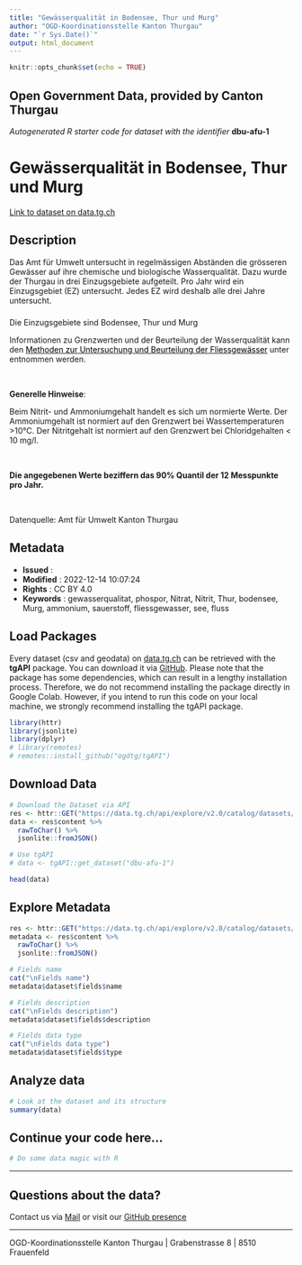 ```yaml
---
title: "Gewässerqualität in Bodensee, Thur und Murg"
author: "OGD-Koordinationsstelle Kanton Thurgau"
date: "`r Sys.Date()`"
output: html_document
---
```


```r
knitr::opts_chunk$set(echo = TRUE)
```

## Open Government Data, provided by **Canton Thurgau**
*Autogenerated R starter code for dataset with the identifier* **dbu-afu-1**


# **Gewässerqualität in Bodensee, Thur und Murg**

[Link to dataset on data.tg.ch](https://data.tg.ch/explore/dataset/dbu-afu-1/information/)

## Description

<p class='MsoNormal' style='margin-bottom: 16.8pt; line-height: normal; background-image: initial; background-position: initial; background-size: initial; background-repeat: initial; background-attachment: initial; background-origin: initial; background-clip: initial;'>Das Amt für Umwelt untersucht
in regelmässigen Abständen die grösseren Gewässer auf ihre chemische und
biologische Wasserqualität. Dazu wurde der Thurgau in drei Einzugsgebiete
aufgeteilt. Pro Jahr wird ein Einzugsgebiet (EZ) untersucht. Jedes EZ wird
deshalb alle drei Jahre untersucht.<o:p></o:p></p><p class='MsoNormal' style='margin-bottom: 6pt; line-height: normal; background-image: initial; background-position: initial; background-size: initial; background-repeat: initial; background-attachment: initial; background-origin: initial; background-clip: initial;'>Die Einzugsgebiete
sind Bodensee, Thur und Murg<o:p></o:p></p><p class='MsoNormal' style='margin-bottom: 6pt; line-height: normal; background-image: initial; background-position: initial; background-size: initial; background-repeat: initial; background-attachment: initial; background-origin: initial; background-clip: initial;'>Informationen zu Grenzwerten
und der Beurteilung der Wasserqualität kann den <a href='https://www.bafu.admin.ch/dam/bafu/de/dokumente/wasser/uv-umwelt-vollzug/methoden_zur_untersuchungundbeurteilungderfliessgewaesserchemisc.pdf.download.pdf/methoden_zur_untersuchungundbeurteilungderfliessgewaesserchemisc.pdf' target='_blank'><span style='color: windowtext;'>Methoden zur Untersuchung und </span></a><a href='https://www.bafu.admin.ch/dam/bafu/de/dokumente/wasser/uv-umwelt-vollzug/methoden_zur_untersuchungundbeurteilungderfliessgewaesserchemisc.pdf.download.pdf/methoden_zur_untersuchungundbeurteilungderfliessgewaesserchemisc.pdf' target='_blank'><span style='color: windowtext;'>Beurteilung der Fliessgewässer</span></a> unter entnommen werden.<o:p></o:p></p><p class='MsoNormal' style='margin-bottom: 6pt; line-height: normal; background-image: initial; background-position: initial; background-size: initial; background-repeat: initial; background-attachment: initial; background-origin: initial; background-clip: initial;'><o:p> </o:p></p><p class='MsoNormal' style='margin-bottom: 6pt; line-height: normal; background-image: initial; background-position: initial; background-size: initial; background-repeat: initial; background-attachment: initial; background-origin: initial; background-clip: initial;'><b>Generelle Hinweise</b>:</p><p class='MsoNormal' style='margin-bottom: 6pt; line-height: normal; background-image: initial; background-position: initial; background-size: initial; background-repeat: initial; background-attachment: initial; background-origin: initial; background-clip: initial;'><span style='font-family: inherit; font-size: 0.875rem;'>Beim Nitrit- und Ammoniumgehalt handelt es
sich um normierte Werte. Der Ammoniumgehalt ist normiert auf den Grenzwert bei
Wassertemperaturen &gt;10°C. Der Nitritgehalt ist normiert auf den Grenzwert
bei Chloridgehalten &lt; 10 mg/l.</span></p><p class='MsoNormal' style='margin-bottom: 6pt; background-image: initial; background-position: initial; background-size: initial; background-repeat: initial; background-attachment: initial; background-origin: initial; background-clip: initial;'><o:p></o:p></p><p class='MsoNormal' style='margin-bottom: 6pt; line-height: normal; background-image: initial; background-position: initial; background-size: initial; background-repeat: initial; background-attachment: initial; background-origin: initial; background-clip: initial;'><br/></p><p class='MsoNormal' style='margin-bottom: 6pt; line-height: normal; background-image: initial; background-position: initial; background-size: initial; background-repeat: initial; background-attachment: initial; background-origin: initial; background-clip: initial;'><b>Die angegebenen Werte beziffern das 90% Quantil der 12 Messpunkte pro Jahr.</b></p><p class='MsoNormal'><span style='font-family: inherit; font-size: 0.875rem;'><br/></span></p><p class='MsoNormal'><span style='font-family: inherit; font-size: 0.875rem;'>Datenquelle: Amt für Umwelt Kanton Thurgau</span><br/></p>

## Metadata

- **Issued**                   : 
- **Modified**                 : 2022-12-14 10:07:24
- **Rights**                   : CC BY 4.0
- **Keywords**                 : gewasserqualitat, phospor, Nitrat, Nitrit, Thur, bodensee, Murg, ammonium, sauerstoff, fliessgewasser, see, fluss

## Load Packages

Every dataset (csv and geodata) on [data.tg.ch](https://data.tg.ch/pages/start/) can be retrieved with the **tgAPI** package. You can download it via [GitHub](https://github.com/ogdtg/tgAPI). Please note that the package has some dependencies, which can result in a lengthy installation process. Therefore, we do not recommend installing the package directly in Google Colab. However, if you intend to run this code on your local machine, we strongly recommend installing the tgAPI package.

```r
library(httr)
library(jsonlite)
library(dplyr)
# library(remotes)
# remotes::install_github("ogdtg/tgAPI")

```


## Download Data


```r
# Download the Dataset via API
res <- httr::GET("https://data.tg.ch/api/explore/v2.0/catalog/datasets/dbu-afu-1/exports/json")
data <- res$content %>%
  rawToChar() %>%
  jsonlite::fromJSON()

# Use tgAPI
# data <- tgAPI::get_dataset("dbu-afu-1")

head(data)

```


## Explore Metadata

```r

res <- httr::GET("https://data.tg.ch/api/explore/v2.0/catalog/datasets/dbu-afu-1/exports/json")
metadata <- res$content %>%
  rawToChar() %>%
  jsonlite::fromJSON()

# Fields name
cat("\nFields name")
metadata$dataset$fields$name

# Fields description
cat("\nFields description")
metadata$dataset$fields$description

# Fields data type
cat("\nFields data type")
metadata$dataset$fields$type

```


## Analyze data

```r

# Look at the dataset and its structure
summary(data)

```


## Continue your code here...


```r
# Do some data magic with R
```

------------------------------------------------------------------------

## Questions about the data?

Contact us via [Mail](mailto:ogd@tg.ch) or visit our [GitHub presence](https://github.com/ogdtg)


------------------------------------------------------------------------

OGD-Koordinationsstelle Kanton Thurgau | Grabenstrasse 8 | 8510 Frauenfeld
